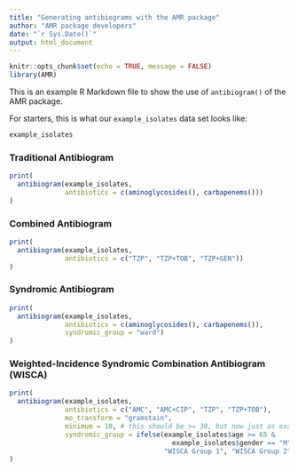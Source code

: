 ```yaml
---
title: "Generating antibiograms with the AMR package"
author: "AMR package developers"
date: "`r Sys.Date()`"
output: html_document
---
```


```r
knitr::opts_chunk$set(echo = TRUE, message = FALSE)
library(AMR)
```

This is an example R Markdown file to show the use of `antibiogram()` of the AMR package.

For starters, this is what our `example_isolates` data set looks like:

```r
example_isolates
```


### Traditional Antibiogram

```r
print(
  antibiogram(example_isolates,
              antibiotics = c(aminoglycosides(), carbapenems()))
)
```

### Combined Antibiogram

```r
print(
  antibiogram(example_isolates,
              antibiotics = c("TZP", "TZP+TOB", "TZP+GEN"))
)
```

### Syndromic Antibiogram

```r
print(
  antibiogram(example_isolates,
              antibiotics = c(aminoglycosides(), carbapenems()),
              syndromic_group = "ward")
)
```

### Weighted-Incidence Syndromic Combination Antibiogram (WISCA)

```r
print(
  antibiogram(example_isolates,
              antibiotics = c("AMC", "AMC+CIP", "TZP", "TZP+TOB"),
              mo_transform = "gramstain",
              minimum = 10, # this should be >= 30, but now just as example
              syndromic_group = ifelse(example_isolates$age >= 65 &
                                         example_isolates$gender == "M",
                                       "WISCA Group 1", "WISCA Group 2"))
)
```

